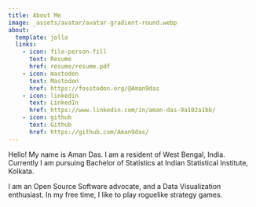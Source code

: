 ```yaml
---
title: About Me
image: _assets/avatar/avatar-gradient-round.webp
about:
  template: jolla
  links:
    - icon: file-person-fill
      text: Resume
      href: resume/resume.pdf
    - icon: mastodon
      text: Mastodon
      href: https://fosstodon.org/@Aman9das
    - icon: linkedin
      text: LinkedIn
      href: https://www.linkedin.com/in/aman-das-9a102a1bb/
    - icon: github
      text: Github
      href: https://github.com/Aman9das/
---
```


Hello! My name is Aman Das. I am a resident of West Bengal, India. Currently I am pursuing Bachelor of Statistics at Indian Statistical Institute, Kolkata.

I am an Open Source Software advocate, and a Data Visualization enthusiast. In my free time, I like to play roguelike strategy games.
